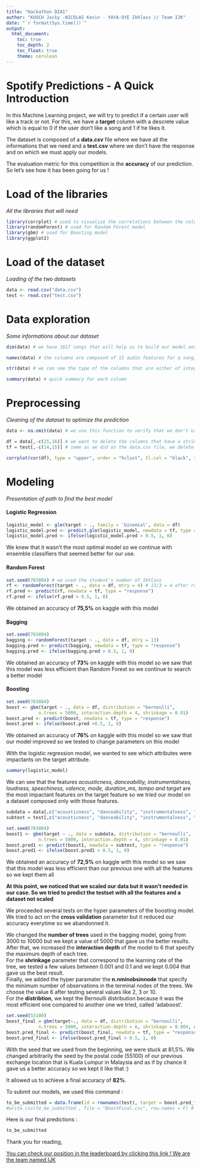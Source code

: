 ```yaml
---
title: "Hackathon DIA1"
author: "KUOCH Jacky -NICOLAS Kevin - YAYA-OYE Ikhlass // Team IJK"
date: "`r format(Sys.time())`"
output:
  html_document:
    toc: true
    toc_depth: 2
    toc_float: true
    theme: cerulean
---
```


# Spotify Predictions - A Quick Introduction

In this Machine Learning project, we will try to predict if a certain user will like a track or not. 
For this, we have a **target** column with a descrete value which is equal to 0 if the user don't like a song and 1 if he likes it.  

The dataset is composed of a **data.csv** file where we have all the informations that we need and a **test.csv** where we don't have the response and on which we must apply our models.

The evaluation metric for this competition is the **accuracy** of our prediction.  
So let's see how it has been going for us ! 


# Load of the libraries

*All the libraries that will need*

```r

library(corrplot) # used to visualize the correlations between the columns of our dataset
library(randomForest) # used for Random Forest model
library(gbm) # used for Boosting model
library(ggplot2)
```

# Load of the dataset

*Loading of the two datasets*

```r

data <- read.csv("data.csv")
test <- read.csv("test.csv")

```

# Data exploration

*Some informations about our dataset*

```r

dim(data) # we have 1817 songs that will help us to build our model and 16 columns

names(data) # the columns are composed of 13 audio features for a song, a column called target that tells if the user liked the song or not and two columns that give the name and the artist of the song

str(data) # we can see the type of the columns that are either of integer, float or string type.

summary(data) # quick summary for each column

```

# Preprocessing

*Cleaning of the dataset to optimize the prediction*

```r

data <- na.omit(data) # we use this function to verify that we don't use NA values in our models

df = data[,-c(15,16)] # we want to delete the columns that have a string type for their values (song_title & artist columns)
tf = test[,-c(14,15)] # same as we did on the data.csv file, we delete the two last columns of the test.csv file because we will not use them for our models

corrplot(cor(df), type = "upper", order = "hclust", tl.col = "black", tl.srt = 55)

```


# Modeling

*Presentation of path to find the best model*

#### Logistic Regression

```r

logistic_model <- glm(target ~ ., family = 'binomial', data = df)
logistic_model.pred <- predict.glm(logistic_model, newdata = tf, type = "response")
logistic_model.pred <- ifelse(logistic_model.pred > 0.5, 1, 0)

```

We knew that it wasn't the most optimal model so we continue with ensemble classifiers that seemed better for our use.

#### Random Forest

```r

set.seed(703804) # we used the student's number of Ikhlass
rf <- randomForest(target ~ ., data = df, mtry = 4) # 13/3 = 4 after rounding it
rf.pred <- predict(rf, newdata = tf, type = "response")
rf.pred <- ifelse(rf.pred > 0.5, 1, 0)

```

We obtained an accuracy of **75,5%** on kaggle with this model

#### Bagging

```r

set.seed(703804)
bagging <- randomForest(target ~ ., data = df, mtry = 13)
bagging.pred <- predict(bagging, newdata = tf, type = "response")
bagging.pred <- ifelse(bagging.pred > 0.5, 1, 0)

```

We obtained an accuracy of **73%** on kaggle with this model so we saw that this model was less efficient than Random Forest so we continue to search a better model

#### Boosting

```r

set.seed(703804)
boost <- gbm(target ~ ., data = df, distribution = "bernoulli",
            n.trees = 5000, interaction.depth = 4, shrinkage = 0.01)
boost.pred <- predict(boost, newdata = tf, type = "response")
boost.pred <- ifelse(boost.pred >0.5, 1, 0)

```

We obtained an accuracy of **76%** on kaggle with this model so we saw that our model improved so we tested to change parameters on this model

With the logistic regression model, we wanted to see which attributes were impactants on the target attribute.

```r

summary(logistic_model)

```

We can see that the features *acousticness, danceability, instrumentalness, loudness, speechiness, valence, mode, duration_ms, tempo and target* are the most impactant features on the target feature so we tried our model on a dataset composed only with those features.

```r

subdata = data[,c("acousticness", "danceability", "instrumentalness", "loudness", "speechiness", "valence", "mode", "duration_ms", "tempo","target")]
subtest = test[,c("acousticness", "danceability", "instrumentalness", "loudness", "speechiness", "valence", "mode", "duration_ms", "tempo")]

set.seed(703804)
boost1 <- gbm(target ~ ., data = subdata, distribution = "bernoulli",
            n.trees = 5000, interaction.depth = 4, shrinkage = 0.01)
boost.pred1 <- predict(boost1, newdata = subtest, type = "response")
boost.pred1 <- ifelse(boost.pred1 > 0.5, 1, 0)

```

We obtained an accuracy of **72,5%** on kaggle with this model so we saw that this model was less efficient than our previous one with all the features so we kept them all

**At this point, we noticed that we scaled our data but it wasn't needed in our case. So we tried to predict the testset with all the features and a dataset not scaled** 


We proceeded several tests on the hyper parameters of the boosting model. We tried to act on the **cross validation** parameter but it reduced our accuracy everytime so we abandonned it.

We changed the **number of trees** used in the bagging model, going from 3000 to 10000 but we kept a value of 5000 that gave us the better results.   
After that, we increased the **interaction depth** of the model to 6 that specify the maximum depth of each tree.  
For the **shrinkage** parameter that correspond to the learning rate of the tree, we tested a few values between 0.001 and 0.1 and we kept 0.004 that gave us the best result.  
Finally, we added the hyper paramater the **n.nminobsinnode** that specify the minimum number of observations in the terminal nodes of the trees. We choose the value 6 after testing several values like 2, 3 or 10.  
For the **distribtion**, we kept the Bernoulli distribution because it was the most efficient one compared to another one we tried, called 'adaboost'.

```r

set.seed(55100)
boost_final = gbm(target~., data = df, distribution = "bernoulli", 
            n.trees = 5000, interaction.depth = 6, shrinkage = 0.004, n.minobsinnode = 6)
boost.pred_final <- predict(boost_final, newdata = tf, type = "response")
boost.pred_final <- ifelse(boost.pred_final > 0.5, 1, 0)

```

With the seed that we used from the beginning, we were stuck at 81,5%. We changed arbitrarily the seed by the postal code (55100) of our previous exchange location that is Kuala Lumpur in Malaysia and as if by chance it gave us a better accuracy so we kept it like that :)

It allowed us to achieve a final accuracy of **82%**.

To submit our models, we used this command : 

```r

to_be_submitted = data.frame(id = rownames(test), target = boost.pred_final)
#write.csv(to_be_submitted , file = "BoostFinal.csv", row.names = F) # we put this in comments to avoid an issue in our report

```

Here is our final predictions : 

```r

to_be_submitted

```

Thank you for reading,

[You can check our position in the leaderboard by clicking this link ! We are the team named IJK](https://www.kaggle.com/c/hackathon-machine-learning-65415321065432156413206/leaderboard)

